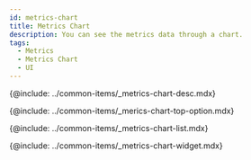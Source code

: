 ```yaml
---
id: metrics-chart
title: Metrics Chart
description: You can see the metrics data through a chart.
tags:
  - Metrics
  - Metrics Chart
  - UI
---
```



<Note product='MySQL' link='../mysql-v1/metrics-chart' />

<!-- Overview-->

{@include: ../common-items/_metrics-chart-desc.mdx}

<ProdImg img='metrics-chart-all.png' desc='' />

<!-- 상단 옵션 -->

{@include: ../common-items/_merics-chart-top-option.mdx}

<!-- 지표 목록 -->

{@include: ../common-items/_metrics-chart-list.mdx} 

<!-- Chart Widget -->

{@include: ../common-items/_metrics-chart-widget.mdx}  
